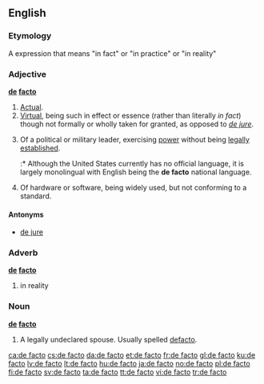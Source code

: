 {{also|defacto}}
==English==
{{wikipedia}}

===Etymology===
A {{etyl|la}} expression that means "in fact" or "in practice" or "in reality"

===Adjective===
'''[[de]] [[facto]]'''

# [[actual|Actual]].
# [[virtual|Virtual]], being such in effect or essence (rather than literally ''in fact'') though not formally or wholly taken for granted, as opposed to ''[[de jure]]''.
# {{context|politics|military}} Of a political or military leader, exercising [[power]] without being [[legally]] [[establish]]ed.
#:* Although the United States currently has no official language, it is largely monolingual with English being the '''de facto''' national language.
# {{context|computing}} Of hardware or software, being widely used, but not conforming to a standard.

====Antonyms====
* [[de jure]]

===Adverb===
'''[[de]] [[facto]]'''

# in reality

===Noun===
'''[[de]] [[facto]]'''

# {{Australia}} A legally undeclared spouse. Usually spelled [[defacto]].

[[ca:de facto]]
[[cs:de facto]]
[[da:de facto]]
[[et:de facto]]
[[fr:de facto]]
[[gl:de facto]]
[[ku:de facto]]
[[lv:de facto]]
[[lt:de facto]]
[[hu:de facto]]
[[ja:de facto]]
[[no:de facto]]
[[pl:de facto]]
[[fi:de facto]]
[[sv:de facto]]
[[ta:de facto]]
[[tt:de facto]]
[[vi:de facto]]
[[tr:de facto]]